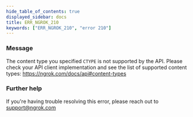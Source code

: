 ```yaml
---
hide_table_of_contents: true
displayed_sidebar: docs
title: ERR_NGROK_210
keywords: ["ERR_NGROK_210", "error 210"]
---
```


### Message

The content type you specified `CTYPE` is not supported by the API. Please check your API client implementation and see the list of supported content types: https://ngrok.com/docs/api#content-types

### Further help

If you're having trouble resolving this error, please reach out to [support@ngrok.com](mailto:support@ngrok.com?subject=Help%20with%20ERR_NGROK_210)
